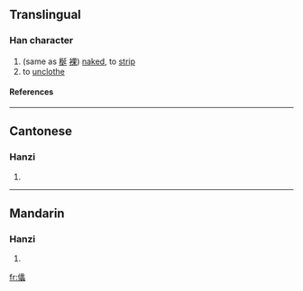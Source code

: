 ==Translingual==
===Han character===
{{Han char|rad=人|as=21|sn=23|four=|canj=人女人戈 (OVOI)}}
# (same as [[梴]] [[裸]]) [[naked]], to [[strip]]
# to [[unclothe]]
====References====
{{Han ref|kx=0122.100|hdz=10240.080|uh=34A9|ud=13481}}

----
==Cantonese==
===Hanzi===
{{yue-hanzi|jyut=|y=[[lo2]]}}
# {{defn|Cantonese}}

----
==Mandarin==
===Hanzi===
{{cmn-hanzi|pin=[[luǒ]] ([[luo3]])|wg=lo<sup>3</sup>}}
# {{defn|Mandarin}}

[[fr:㒩]]